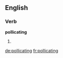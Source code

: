 ==English==

===Verb===
'''pollicating'''

# {{present participle of|[[pollicate]]}}

[[de:pollicating]]
[[fr:pollicating]]